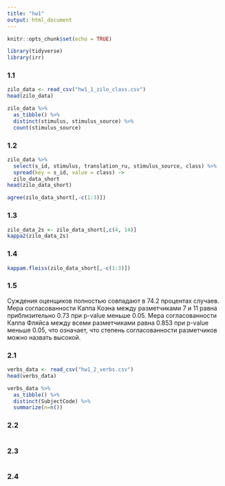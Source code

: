 ```yaml
---
title: "hw1"
output: html_document
---
```

```r
knitr::opts_chunk$set(echo = TRUE)
```
```r
library(tidyverse)
library(irr)
```
### 1.1
```r
zilo_data <- read_csv("hw1_1_zilo_class.csv")
head(zilo_data)
```

```r
zilo_data %>% 
  as_tibble() %>% 
  distinct(stimulus, stimulus_source) %>% 
  count(stimulus_source)
```
### 1.2

```r
zilo_data %>% 
  select(s_id, stimulus, translation_ru, stimulus_source, class) %>% 
  spread(key = s_id, value = class) ->
  zilo_data_short
head(zilo_data_short)
```
```r
agree(zilo_data_short[,-c(1:3)])
```
### 1.3
```r
zilo_data_2s <- zilo_data_short[,c(4, 14)]
kappa2(zilo_data_2s)
```

### 1.4
```r
kappam.fleiss(zilo_data_short[,-c(1:3)])
```
### 1.5
Суждения оценщиков полностью совпадают в 74.2 процентах случаев. Мера согласованности Каппа Коэна между разметчиками 7 и 11 равна приблизительно 0.73 при p-value меньше 0.05. Мера согласованности Каппа Фляйса между всеми разметчиками равна 0.853 при p-value меньше 0.05, что означает, что степень согласованности разметчиков можно назвать высокой. 

### 2.1
```r
verbs_data <- read_csv("hw1_2_verbs.csv")
head(verbs_data)
```

```r
verbs_data %>% 
  as_tibble() %>% 
  distinct(SubjectCode) %>%
  summarize(n=n())
```

### 2.2
```r

```

### 2.3
```r

```

### 2.4
```r

```